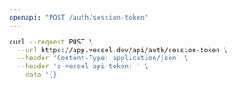 ```yaml
---
openapi: "POST /auth/session-token"
---
```


<RequestExample>

```bash Request
curl --request POST \
  --url https://app.vessel.dev/api/auth/session-token \
  --header 'Content-Type: application/json' \
  --header 'x-vessel-api-token: ' \
  --data '{}'
```

</RequestExample>

